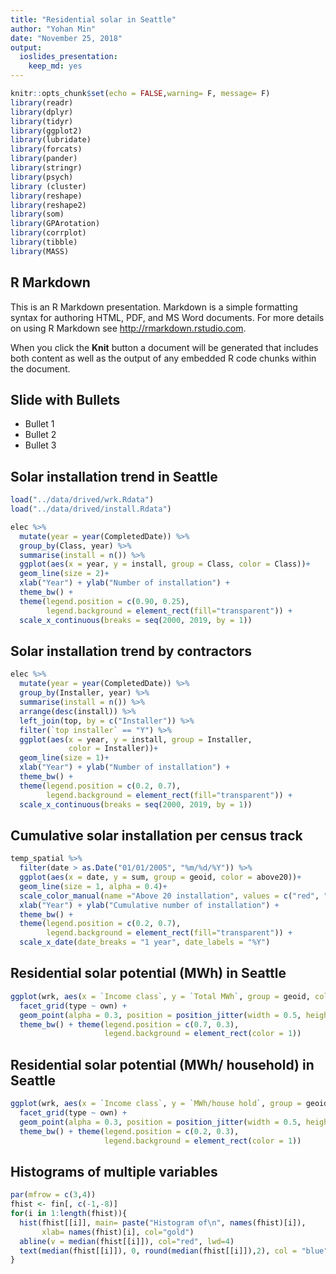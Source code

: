```yaml
---
title: "Residential solar in Seattle"
author: "Yohan Min"
date: "November 25, 2018"
output: 
  ioslides_presentation: 
    keep_md: yes
---
```


```r
knitr::opts_chunk$set(echo = FALSE,warning= F, message= F)
library(readr)
library(dplyr)
library(tidyr)
library(ggplot2)
library(lubridate)
library(forcats)
library(pander)
library(stringr)
library(psych)
library (cluster)
library(reshape)
library(reshape2)
library(som)
library(GPArotation)
library(corrplot)
library(tibble)
library(MASS)

```

## R Markdown

This is an R Markdown presentation. Markdown is a simple formatting syntax for authoring HTML, PDF, and MS Word documents. For more details on using R Markdown see <http://rmarkdown.rstudio.com>.

When you click the **Knit** button a document will be generated that includes both content as well as the output of any embedded R code chunks within the document.

## Slide with Bullets

- Bullet 1
- Bullet 2
- Bullet 3

## Solar installation trend in Seattle

```r
load("../data/drived/wrk.Rdata")
load("../data/drived/install.Rdata")

elec %>% 
  mutate(year = year(CompletedDate)) %>% 
  group_by(Class, year) %>% 
  summarise(install = n()) %>% 
  ggplot(aes(x = year, y = install, group = Class, color = Class))+
  geom_line(size = 2)+
  xlab("Year") + ylab("Number of installation") +
  theme_bw() +
  theme(legend.position = c(0.90, 0.25),
        legend.background = element_rect(fill="transparent")) +
  scale_x_continuous(breaks = seq(2000, 2019, by = 1))
```

## Solar installation trend by contractors 

```r
elec %>% 
  mutate(year = year(CompletedDate)) %>% 
  group_by(Installer, year) %>% 
  summarise(install = n()) %>% 
  arrange(desc(install)) %>% 
  left_join(top, by = c("Installer")) %>% 
  filter(`top installer` == "Y") %>% 
  ggplot(aes(x = year, y = install, group = Installer, 
             color = Installer))+
  geom_line(size = 1)+
  xlab("Year") + ylab("Number of installation") +
  theme_bw() +
  theme(legend.position = c(0.2, 0.7),
        legend.background = element_rect(fill="transparent")) +
  scale_x_continuous(breaks = seq(2000, 2019, by = 1))

```


## Cumulative solar installation per census track

```r
temp_spatial %>% 
  filter(date > as.Date("01/01/2005", "%m/%d/%Y")) %>% 
  ggplot(aes(x = date, y = sum, group = geoid, color = above20))+
  geom_line(size = 1, alpha = 0.4)+
  scale_color_manual(name ="Above 20 installation", values = c("red", "black"))+
  xlab("Year") + ylab("Cumulative number of installation") +
  theme_bw() +
  theme(legend.position = c(0.2, 0.7),
        legend.background = element_rect(fill="transparent")) +
  scale_x_date(date_breaks = "1 year", date_labels = "%Y")
```


## Residential solar potential (MWh) in Seattle

```r
ggplot(wrk, aes(x = `Income class`, y = `Total MWh`, group = geoid, color = `Income class`)) + 
  facet_grid(type ~ own) +
  geom_point(alpha = 0.3, position = position_jitter(width = 0.5, height = 2)) + 
  theme_bw() + theme(legend.position = c(0.7, 0.3),
                     legend.background = element_rect(color = 1))
```

## Residential solar potential (MWh/ household) in Seattle

```r

ggplot(wrk, aes(x = `Income class`, y = `MWh/house hold`, group = geoid, color = `Income class`)) + 
  facet_grid(type ~ own) +
  geom_point(alpha = 0.3, position = position_jitter(width = 0.5, height = 2)) + 
  theme_bw() + theme(legend.position = c(0.2, 0.3),
                     legend.background = element_rect(color = 1))
```


## Histograms of multiple variables 

```r
par(mfrow = c(3,4))
fhist <- fin[, c(-1,-8)]
for(i in 1:length(fhist)){
  hist(fhist[[i]], main= paste("Histogram of\n", names(fhist)[i]),
       xlab= names(fhist)[i], col="gold")
  abline(v = median(fhist[[i]]), col="red", lwd=4)
  text(median(fhist[[i]]), 0, round(median(fhist[[i]]),2), col = "blue")
}
```


